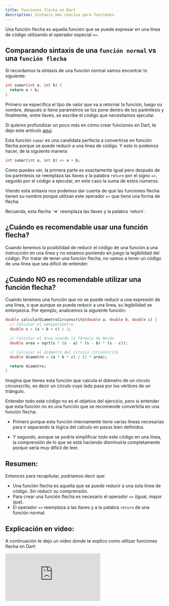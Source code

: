 ```yaml
---
title: Funciones flecha en Dart
description: Sintaxis más concisa para funciones.
---
```


Una función flecha es aquella función que se puede expresar en una línea de código utilizando el operador especial `=>`.

## Comparando sintaxis de una `función normal` vs una `función flecha`

Si recordamos la sintaxis de una función normal vamos encontrar lo siguiente:

```dart	
int sumar(int a, int b) {
  return a + b;
}
```

Primero se especifica el tipo de valor que va a retornar la función, luego su nombre, después si tiene parámetros se los pone dentro de los paréntesis y finalmente, entre llaves, se escribe el código que necesitamos ejecutar. 

Si quieres profundizar un poco más en cómo crear funciones en Dart, te dejo este artículo [aquí](https://codingtube.dev/docs/dart/funciones-en-dart).

Esta función `sumar` es una candidata perfecta a convertirse en función flecha porque se puede reducir a una línea de código. Y esto lo podemos hacer, de la siguiente manera:

```dart
int sumar(int a, int b) => a + b;
```

Como puedes ver, la primera parte es exactamente igual pero después de los paréntesis se reemplaza las llaves y la palabra `return` por el signo `=>`, seguido por el código a ejecutar, en este caso la suma de estos números.

Viendo esta sintaxis nos podemos dar cuenta de que las funciones flecha tienen su nombre porque utilizan este operador `=>` que tiene una forma de flecha. 

<Callout title="Nota">
Recuerda, esta flecha `=>` reemplaza las llaves y la palabra `return`.
</Callout>

## ¿Cuándo es recomendable usar una función flecha? 

Cuando tenemos la posibilidad de reducir el código de una función a una instrucción en una línea y no estamos poniendo en juego la legibilidad del código. Por tratar de tener una función flecha, no vamos a tener un código de una línea que sea difícil de entender.

## ¿Cuándo NO es recomendable utilizar una función flecha? 

Cuando tenemos una función que no se puede reducir a una expresión de una línea, o que aunque se pueda reducir a una línea, su legibilidad se entorpezca. Por ejemplo, analicemos la siguiente función:

```dart
double calcularDiametroCircunscrito(double a, double b, double c) {
  // Calcular el semiperímetro
  double s = (a + b + c) / 2;

  // Calcular el área usando la fórmula de Herón
  double area = sqrt(s * (s - a) * (s - b) * (s - c));

  // Calcular el diámetro del círculo circunscrito
  double diametro = (a * b * c) / (2 * area);

  return diametro;
}
```

Imagina que tienes esta función que calcula el diámetro de un círculo circunscrito, es decir un círculo cuyo lado pasa por los vértices de un triángulo. 

Entender todo este código no es el objetivo del ejercicio, pero si entender que esta función no es una función que se recomiende convertirla en una función flecha: 

* Primero porque esta función internamente tiene varias líneas necesarias para ir separando la lógica del cálculo en pasos bien definidos. 

* Y segundo, aunque se podría simplificar todo este código en una línea, la comprensión de lo que se está haciendo disminuiría completamente porque sería muy difícil de leer.

## Resumen:

Entonces para recapitular, podríamos decir que: 

- Una función flecha es aquella que se puede reducir a una sola línea de código. Sin reducir su comprensión.
- Para crear una función flecha es necesario el operador `=>` (igual, mayor que).
- El operador `=>` reemplaza a las llaves y a la palabra `return` de una función normal.

## Explicación en video:

A continuación te dejo un video donde te explico como utilizar funciones flecha en Dart:

<iframe className='youtube-video' src="https://www.youtube.com/embed/0DOrbal4A2Y?si=YCexOuQ0-78aZfOO" title="YouTube video player" frameBorder="0" allow="accelerometer; autoplay; clipboard-write; encrypted-media; gyroscope; picture-in-picture; web-share" referrerPolicy="strict-origin-when-cross-origin" allowFullScreen></iframe>